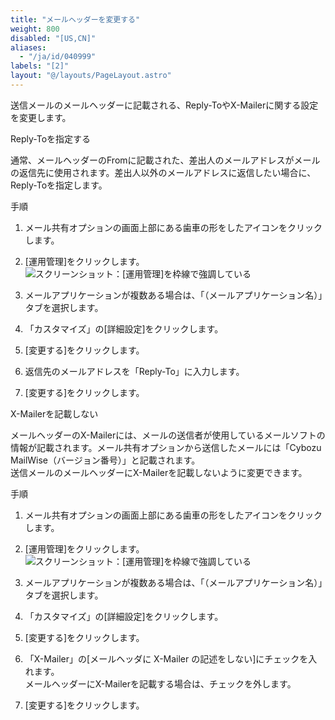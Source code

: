 ```yaml
---
title: "メールヘッダーを変更する"
weight: 800
disabled: "[US,CN]"
aliases:
  - "/ja/id/040999"
labels: "[2]"
layout: "@/layouts/PageLayout.astro"
---
```




送信メールのメールヘッダーに記載される、Reply-ToやX-Mailerに関する設定を変更します。

<Heading id="m_list_set_m_email_header_10">Reply-Toを指定する</Heading>

通常、メールヘッダーのFromに記載された、差出人のメールアドレスがメールの返信先に使用されます。差出人以外のメールアドレスに返信したい場合に、Reply-Toを指定します。

<Heading level={3} id="m_list_set_m_email_header_1010">手順</Heading>

1. メール共有オプションの画面上部にある歯車の形をしたアイコンをクリックします。

1. [運用管理]をクリックします。
    <Img src="/k/kintone/img-ja/m_set_item_02.png" alt="スクリーンショット：[運用管理]を枠線で強調している" />

1. メールアプリケーションが複数ある場合は、「（メールアプリケーション名）」タブを選択します。

1. 「カスタマイズ」の[詳細設定]をクリックします。

1. [変更する]をクリックします。

1. 返信先のメールアドレスを「Reply-To」に入力します。

1. [変更する]をクリックします。

<Heading id="m_list_set_m_email_header_20">X-Mailerを記載しない</Heading>

メールヘッダーのX-Mailerには、メールの送信者が使用しているメールソフトの情報が記載されます。メール共有オプションから送信したメールには「Cybozu MailWise（バージョン番号）」と記載されます。  
送信メールのメールヘッダーにX-Mailerを記載しないように変更できます。

<Heading level={3} id="m_list_set_m_email_header_2010">手順</Heading>

1. メール共有オプションの画面上部にある歯車の形をしたアイコンをクリックします。

1. [運用管理]をクリックします。
    <Img src="/k/kintone/img-ja/m_set_item_02.png" alt="スクリーンショット：[運用管理]を枠線で強調している" />

1. メールアプリケーションが複数ある場合は、「（メールアプリケーション名）」タブを選択します。

1. 「カスタマイズ」の[詳細設定]をクリックします。

1. [変更する]をクリックします。

1. 「X-Mailer」の[メールヘッダに X-Mailer の記述をしない]にチェックを入れます。  
メールヘッダーにX-Mailerを記載する場合は、チェックを外します。

1. [変更する]をクリックします。
